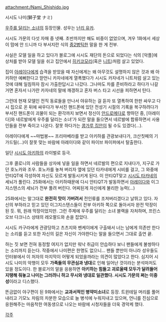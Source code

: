 attachment:/Nami_Shishido.jpg

시시도 나미(獅子堂 ナミ)

[[우주를 달리는 소녀]]의 등장인물. 성우는 [[난리 유카]].

시시도 가문의 다섯 자매 중 넷째. 초반까지만 해도 비중이 없었으며, 겨우 1화에서 세상이 맘에 안 드니까 다 부서지란 식의 [[중2병]]틱한 말을 한 게 전부.

사실은 모델 일을 하고 있다가 블로그에 시시도 재단의 돈으로 되었다는 식의 [악플]에 상처를 받아 모델 일을 쉬고 집안에서 [[히키코모리]](혹은 [[니트]])처럼 살고 있었다.

집이 [[아레이다]]에게 습격을 받았을 때 자신에게는 왜 아무것도 설명하지 않은 것과 왜 아키하만 예뻐한다고 맏언니 카자네에게 열폭했다가 시시도 카자네가 니트처럼 살고 있는 것에 대해 일침하자 잠시 가출한답시고 나갔다. 그나마도 차를 준비하라고 하다가 나갈거면 혼자서 나가란 카자네의 말에 깨갱하고 혼자 버스 타고 시선을 피하면서 탄다.

그런데 현재 모델인 전직 동료들을 만나서 야유하는 걸 듣자 또 열폭하여 한판 싸우고 다시 집으로 온 뒤에 싸우다가 부서진 핸드폰에 있던 전성기 시절의 기록을 복구하려다가 부서진 핸드폰이 괴물이 되는 환각까지 보면서 정신이 [[안드로메다]]로 향하던 중, [아레이다]와 네르발에게 우주를 달리는 소녀’가 되란 말을 들으면서 네르발에 합류하면서 사용인들을 전부 죽이고 나온다. 잘못 하다가는 [[콩가루 집안]]이 될 수도 있겠다(...).

아레이다에게 ~~마법봉~~ 프리마베라를 받고 아키하를 관광보내다가, 크산칫페의 기가드릴(…)이 잘못 맞는 바람에 아레이다와 같이 파이브 파이퍼에서 탈출한다.

일단 [[시시도 아키하]]의 라이벌로 등극. 

그후 콜로니의 사람들을 상자에 넣을 일을 하면서 네르발의 편으로 지내다가, 지구로 가던 호노카와 조우. 호노카를 놓쳐 버리자 옆에 있던 타카네에게 시비를 걸고, 그 와중에 안티QT에 각성하여 자신도 모르게 발동시키게 된다. 이 안티QT맞고 [[시시도 타카네]]의 세뇌가 풀린다. 25화에서는 아키하때문에 다시 안티QT가 발동하면서 [[아레이다]]와 이그지스텐스의 세뇌가 전부 풀려 버린다. 어찌된게 자신에게 불리한 능력(…) 

25화에서는 말그대로 '''완전히 맛이 가버려서''' 전인류를 조져버리겠다고 날뛰고 있다. 자신의 부하라고 믿고 있던 이그지스텐스들이 전부 아키하 쪽으로 돌아서자 완전 막장이 된 듯. 뭐, 원래 막장이었지만. 그런 주제에 우주를 달리는 소녀 블랙을 자처하며, 프린스 오브 다크니스 상태의 레오팔드와 손을 잡았다. 

시시도 카구라에게 관광당하고 츠츠지와 벤케이에게 구출돼서 너는 남에게 의존만 한다는 소리를 듣고 또한 자신의 길은 자신이 가야한다는 말을 들으면서 그대로 출연 끝.

하는 짓 보면 전혀 동정할 여지가 없지만 워낙 취급이 안습하다 보니 팬들에게 불쌍하다는 소리까지 듣는다. 작중에서 나미편은 한명도 없으니... 팬들 뿐만이 아니라 성우들도 인터뷰에서 이 처자의 마지막이 어떻게 되었을까라는 의견이 많았다고 한다. 심지어 시시도 나미의 악행이 모두 '''가족들의 무관심과 냉대'''로 인해 일어난 것이라는 분석마저도 있을 정도이다. 한 블로거의 말을 응용하면 '''아키하는 힘들고 괴로울때 모두가 달려들어 지탱해 줘놓고 나미는 그러려니 하고 무시와 냉대로 일관했다. 시시도 가문의 쩌는 이중성'''이라고 디스했다.

뜬금없이 야구편이 된 9화에서는 '''교과서적인 병약미소녀'''로 등장. 트윈테일 머리를 풀어내리고 기모노 차림의 차분한 모습으로 늘 병석에 누워지내고 있으며, 언니를 진심으로 응원해주는 마음착한 여동생으로 나오는 바람에 시청자들을 더욱 경악케 했다. 

[[각주]]
